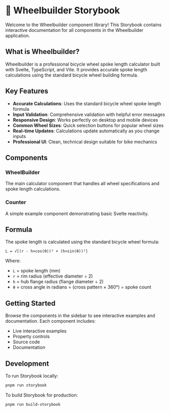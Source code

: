 
<Meta title="Introduction" />

# 🚴 Wheelbuilder Storybook

Welcome to the Wheelbuilder component library! This Storybook contains interactive documentation for all components in the Wheelbuilder application.

## What is Wheelbuilder?

Wheelbuilder is a professional bicycle wheel spoke length calculator built with Svelte, TypeScript, and Vite. It provides accurate spoke length calculations using the standard bicycle wheel building formula.

## Key Features

- **Accurate Calculations**: Uses the standard bicycle wheel spoke length formula
- **Input Validation**: Comprehensive validation with helpful error messages  
- **Responsive Design**: Works perfectly on desktop and mobile devices
- **Common Wheel Sizes**: Quick selection buttons for popular wheel sizes
- **Real-time Updates**: Calculations update automatically as you change inputs
- **Professional UI**: Clean, technical design suitable for bike mechanics

## Components

### WheelBuilder
The main calculator component that handles all wheel specifications and spoke length calculations.

### Counter
A simple example component demonstrating basic Svelte reactivity.

## Formula

The spoke length is calculated using the standard bicycle wheel formula:

```
L = √[(r - h×cos(θ))² + (h×sin(θ))²]
```

Where:
- `L` = spoke length (mm)
- `r` = rim radius (effective diameter ÷ 2)  
- `h` = hub flange radius (flange diameter ÷ 2)
- `θ` = cross angle in radians = (cross pattern × 360°) ÷ spoke count

## Getting Started

Browse the components in the sidebar to see interactive examples and documentation. Each component includes:

- Live interactive examples
- Property controls
- Source code
- Documentation

## Development

To run Storybook locally:

```bash
pnpm run storybook
```

To build Storybook for production:

```bash
pnpm run build-storybook
```